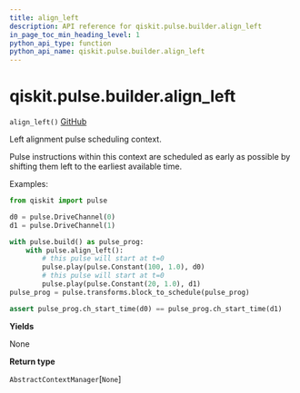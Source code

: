 ```yaml
---
title: align_left
description: API reference for qiskit.pulse.builder.align_left
in_page_toc_min_heading_level: 1
python_api_type: function
python_api_name: qiskit.pulse.builder.align_left
---
```


# qiskit.pulse.builder.align\_left

<span id="qiskit.pulse.builder.align_left" />

`align_left()` [GitHub](https://github.com/qiskit/qiskit/tree/stable/0.23/qiskit/pulse/builder.py "view source code")

Left alignment pulse scheduling context.

Pulse instructions within this context are scheduled as early as possible by shifting them left to the earliest available time.

Examples:

```python
from qiskit import pulse

d0 = pulse.DriveChannel(0)
d1 = pulse.DriveChannel(1)

with pulse.build() as pulse_prog:
    with pulse.align_left():
        # this pulse will start at t=0
        pulse.play(pulse.Constant(100, 1.0), d0)
        # this pulse will start at t=0
        pulse.play(pulse.Constant(20, 1.0), d1)
pulse_prog = pulse.transforms.block_to_schedule(pulse_prog)

assert pulse_prog.ch_start_time(d0) == pulse_prog.ch_start_time(d1)
```

**Yields**

None

**Return type**

`AbstractContextManager`\[`None`]

